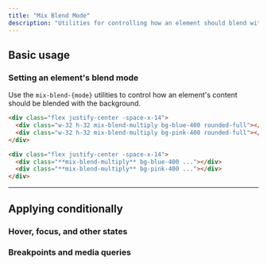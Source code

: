 ```yaml
---
title: "Mix Blend Mode"
description: "Utilities for controlling how an element should blend with the background."
---
```




## Basic usage

### Setting an element's blend mode

Use the `mix-blend-{mode}` utilities to control how an element's content should be blended with the background.

```html {{ example: true }}
<div class="flex justify-center -space-x-14">
  <div class="w-32 h-32 mix-blend-multiply bg-blue-400 rounded-full"></div>
  <div class="w-32 h-32 mix-blend-multiply bg-pink-400 rounded-full"></div>
</div>
```

```html
<div class="flex justify-center -space-x-14">
  <div class="**mix-blend-multiply** bg-blue-400 ..."></div>
  <div class="**mix-blend-multiply** bg-pink-400 ..."></div>
</div>
```

---

## <Heading ignore>Applying conditionally</Heading>

### <Heading ignore>Hover, focus, and other states</Heading>

<HoverFocusAndOtherStates defaultClass="mix-blend-multiply" featuredClass="mix-blend-overlay" />

### <Heading ignore>Breakpoints and media queries</Heading>

<BreakpointsAndMediaQueries defaultClass="mix-blend-multiply" featuredClass="mix-blend-overlay" />
